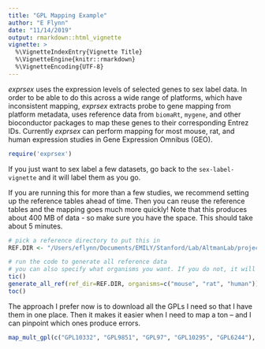 ```yaml
---
title: "GPL Mapping Example"
author: "E Flynn"
date: "11/14/2019"
output: rmarkdown::html_vignette
vignette: >
  %\VignetteIndexEntry{Vignette Title}
  %\VignetteEngine{knitr::rmarkdown}
  %\VignetteEncoding{UTF-8}
---
```


*exprsex* uses the expression levels of selected genes to sex label data. In order to be able to do this across a wide range of platforms, which have inconsistent mapping, *exprsex* extracts probe to gene mapping from platform metadata, uses reference data from `biomaRt`, `mygene`, and other bioconductor packages to map these genes to their corresponding Entrez IDs. Currently *exprsex* can perform mapping for most mouse, rat, and human expression studies in Gene Expression Omnibus (GEO).

```r
require('exprsex')
```


If you just want to sex label a few datasets, go back to the `sex-label-vignette` and it will label them as you go.

If you are running this for more than a few studies, we recommend setting up the reference tables ahead of time. Then you can reuse the reference tables and the mapping goes much more quickly! Note that this produces about 400 MB of data - so make sure you have the space. This should take about 5 minutes.
```r
# pick a reference directory to put this in
REF.DIR <- "/Users/eflynn/Documents/EMILY/Stanford/Lab/AltmanLab/projects/labeling/gpl_ref/" #tempdir() # for this vignette we are just including a temporary directory (which is the default). We recommend changing this to the path that you want to use.  

# run the code to generate all reference data
# you can also specify what organisms you want. If you do not, it will download data for mouse, rat, and human 
tic()
generate_all_ref(ref_dir=REF.DIR, organisms=c("mouse", "rat", "human"))
toc()
```


The approach I prefer now is to download all the GPLs I need so that I have them in one place. Then it makes it easier when I need to map a ton -- and I can pinpoint which ones produce errors.
```r

map_mult_gpl(c("GPL10332", "GPL9851", "GPL97", "GPL10295", "GPL6244"), REF.DIR, parallelize=FALSE)
```
